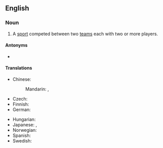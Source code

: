 {{also|team-sport}}
==English==
{{wikipedia}}

===Noun===
{{en-noun}}

# A [[sport]] competed between two [[teams]] each with two or more players.

====Antonyms====
* {{l|en|individual sport}}

====Translations====
{{trans-top|sport competed between two teams each with two or more players}}
* Chinese:
*: Mandarin: {{t|cmn|團隊運動|sc=Hani}}, {{t|cmn|团队运动|tr=tuánduì yùndòng|sc=Hani}}
* Czech: {{t|cs|kolektivní sport|m}}
* Finnish: {{t|fi|joukkueurheilu}}
* German: {{t+|de|Mannschaftssport|m}}
{{trans-mid}}
* Hungarian: {{t+|hu|csapatsport}}
* Japanese: {{t|ja|団体競技|tr=dantaikyougi|sc=Jpan}}, {{t|ja|チームスポーツ|tr=chīmu supōtsu}}
* Norwegian: {{t+|no|lagidrett|m}}
* Spanish: {{t|es|deporte de equipo|m}}
* Swedish: {{t+|sv|lagidrott|c}}
{{trans-bottom}}